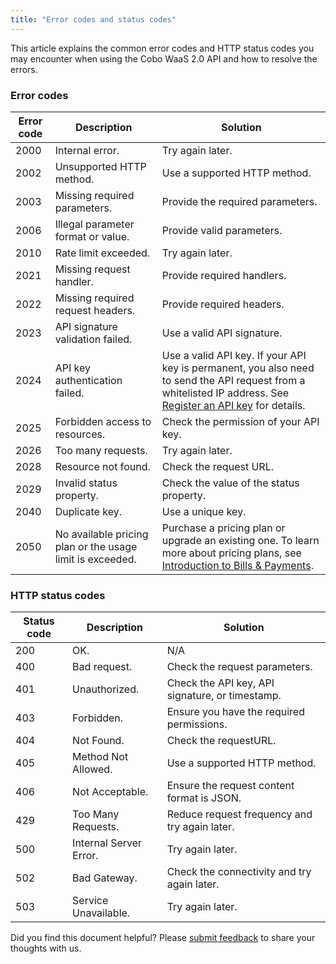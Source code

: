 ```yaml
---
title: "Error codes and status codes"
---
```


This article explains the common error codes and HTTP status codes you may encounter when using the Cobo WaaS 2.0 API and how to resolve the errors. 

### Error codes

| **Error code** | **Description**                                           | **Solution**                                                 |
| -------------- | --------------------------------------------------------- | ------------------------------------------------------------ |
| 2000           | Internal error.                                           | Try again later.                                             |
| 2002           | Unsupported HTTP method.                                  | Use a supported HTTP method.                                 |
| 2003           | Missing required parameters.                              | Provide the required parameters.                             |
| 2006           | Illegal parameter format or value.                        | Provide valid parameters.                                    |
| 2010           | Rate limit exceeded.                                      | Try again later.                                             |
| 2021           | Missing request handler.                                  | Provide required handlers.                                   |
| 2022           | Missing required request headers.                         | Provide required headers.                                    |
| 2023           | API signature validation failed.                          | Use a valid API signature.                                   |
| 2024           | API key authentication failed.                            | Use a valid API key. If your API key is permanent, you also need to send the API request from a whitelisted IP address. See [Register an API key](https://manuals.cobo.com/en/portal/developer-console/create-api-key) for details.                                   |
| 2025           | Forbidden access to resources.                            | Check the permission of your API key.                        |
| 2026           | Too many requests.                                        | Try again later.                                             |
| 2028           | Resource not found.                                       | Check the request URL.                                       |
| 2029           | Invalid status property.                                  | Check the value of the status property.                      |
| 2040           | Duplicate key.                                            | Use a unique key.                                            |
| 2050           | No available pricing plan or the usage limit is exceeded. | Purchase a pricing plan or upgrade an existing one. To learn more about pricing plans, see [Introduction to Bills & Payments](https://manuals.cobo.com/en/portal/bills-and-payments/introduction). |

### HTTP status codes

| **Status code** | **Description**        | **Solution**                                    |
| --------------- | ---------------------- | ----------------------------------------------- |
| 200             | OK.                    | N/A              |
| 400             | Bad request.           | Check the request parameters.                   |
| 401             | Unauthorized.          | Check the API key, API signature, or timestamp. |
| 403             | Forbidden.             | Ensure you have the required permissions.       |
| 404             | Not Found.             | Check the requestURL.                           |
| 405             | Method Not Allowed.    | Use a supported HTTP method.                    |
| 406             | Not Acceptable.        | Ensure the request content format is JSON.      |
| 429             | Too Many Requests.     | Reduce request frequency and try again later.   |
| 500             | Internal Server Error. | Try again later.                                |
| 502             | Bad Gateway.           | Check the connectivity and try again later.     |
| 503             | Service Unavailable.   | Try again later.                                |

<Tip>Did you find this document helpful? Please [submit feedback](https://forms.zohopublic.com/cobo/form/DocumentFeedbackForm/formperma/QvLOhxJv1_JMsJ-1dleZ8Itb_7rzN-LtgvsDdxosoVI) to share your thoughts with us.</Tip>
